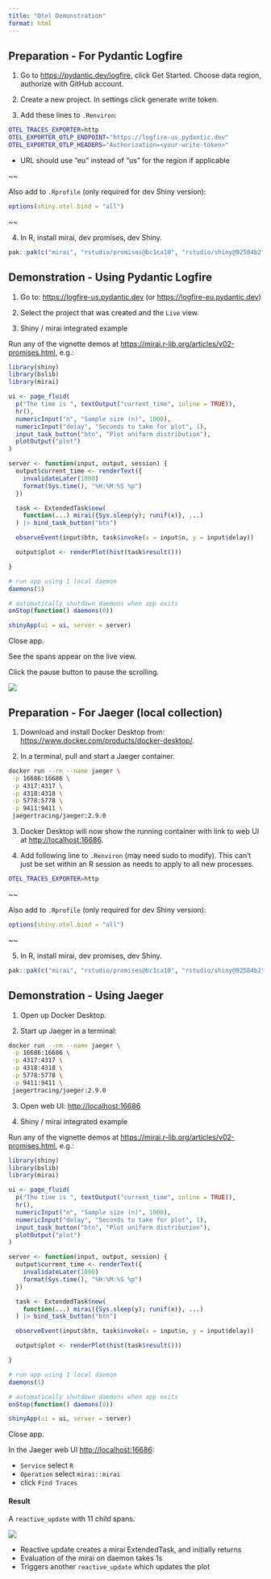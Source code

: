 ```yaml
---
title: "Otel Demonstration"
format: html
---
```


## Preparation - For Pydantic Logfire

1. Go to <https://pydantic.dev/logfire>, click Get Started. Choose data region, authorize with GitHub account.

2. Create a new project. In settings click generate write token.

3. Add these lines to `.Renviron`:

```sh
OTEL_TRACES_EXPORTER=http
OTEL_EXPORTER_OTLP_ENDPOINT="https://logfire-us.pydantic.dev"
OTEL_EXPORTER_OTLP_HEADERS="Authorization=<your-write-token>"
```
* URL should use "eu" instead of "us" for the region if applicable

~~

Also add to `.Rprofile` (only required for dev Shiny version):

```r
options(shiny.otel.bind = "all")
```
~~

4. In R, install mirai, dev promises, dev Shiny.

```r
pak::pak(c("mirai", "rstudio/promises@bc1ca10", "rstudio/shiny@92584b2"))
```

## Demonstration - Using Pydantic Logfire

1. Go to: <https://logfire-us.pydantic.dev>
   (or <https://logfire-eu.pydantic.dev>)

2. Select the project that was created and the `Live` view.

3. Shiny / mirai integrated example

Run any of the vignette demos at <https://mirai.r-lib.org/articles/v02-promises.html>, e.g.:

```r
library(shiny)
library(bslib)
library(mirai)

ui <- page_fluid(
  p("The time is ", textOutput("current_time", inline = TRUE)),
  hr(),
  numericInput("n", "Sample size (n)", 1000),
  numericInput("delay", "Seconds to take for plot", 1),
  input_task_button("btn", "Plot uniform distribution"),
  plotOutput("plot")
)

server <- function(input, output, session) {
  output$current_time <- renderText({
    invalidateLater(1000)
    format(Sys.time(), "%H:%M:%S %p")
  })

  task <- ExtendedTask$new(
    function(...) mirai({Sys.sleep(y); runif(x)}, ...)
  ) |> bind_task_button("btn")

  observeEvent(input$btn, task$invoke(x = input$n, y = input$delay))

  output$plot <- renderPlot(hist(task$result()))

}

# run app using 1 local daemon
daemons(1)

# automatically shutdown daemons when app exits
onStop(function() daemons(0))

shinyApp(ui = ui, server = server)
```

Close app.

See the spans appear on the live view.

Click the pause button to pause the scrolling.

![](otel-logfire.png)


## Preparation - For Jaeger (local collection)

1.  Download and install Docker Desktop from: <https://www.docker.com/products/docker-desktop/>.

2.  In a terminal, pull and start a Jaeger container.

``` sh
docker run --rm --name jaeger \
 -p 16686:16686 \
 -p 4317:4317 \
 -p 4318:4318 \
 -p 5778:5778 \
 -p 9411:9411 \
 jaegertracing/jaeger:2.9.0
```

3. Docker Desktop will now show the running container with link to web UI at <http://localhost:16686>.

4. Add following line to `.Renviron` (may need sudo to modify).
This can't just be set within an R session as needs to apply to all new processes.

```sh
OTEL_TRACES_EXPORTER=http
```

~~

Also add to `.Rprofile` (only required for dev Shiny version):

```r
options(shiny.otel.bind = "all")
```
~~

5. In R, install mirai, dev promises, dev Shiny.

```r
pak::pak(c("mirai", "rstudio/promises@bc1ca10", "rstudio/shiny@92584b2"))
```

## Demonstration - Using Jaeger

1. Open up Docker Desktop.

2. Start up Jaeger in a terminal:

```sh
docker run --rm --name jaeger \
 -p 16686:16686 \
 -p 4317:4317 \
 -p 4318:4318 \
 -p 5778:5778 \
 -p 9411:9411 \
 jaegertracing/jaeger:2.9.0
```
3. Open web UI: <http://localhost:16686>

4. Shiny / mirai integrated example

Run any of the vignette demos at <https://mirai.r-lib.org/articles/v02-promises.html>, e.g.:

```r
library(shiny)
library(bslib)
library(mirai)

ui <- page_fluid(
  p("The time is ", textOutput("current_time", inline = TRUE)),
  hr(),
  numericInput("n", "Sample size (n)", 1000),
  numericInput("delay", "Seconds to take for plot", 1),
  input_task_button("btn", "Plot uniform distribution"),
  plotOutput("plot")
)

server <- function(input, output, session) {
  output$current_time <- renderText({
    invalidateLater(1000)
    format(Sys.time(), "%H:%M:%S %p")
  })

  task <- ExtendedTask$new(
    function(...) mirai({Sys.sleep(y); runif(x)}, ...)
  ) |> bind_task_button("btn")

  observeEvent(input$btn, task$invoke(x = input$n, y = input$delay))

  output$plot <- renderPlot(hist(task$result()))

}

# run app using 1 local daemon
daemons(1)

# automatically shutdown daemons when app exits
onStop(function() daemons(0))

shinyApp(ui = ui, server = server)
```

Close app.

In the Jaeger web UI <http://localhost:16686>:

- `Service` select `R`
- `Operation` select `mirai::mirai`
- click `Find Traces`

#### Result

A `reactive_update` with 11 child spans.

![](otel-screenshot.png)

- Reactive update creates a mirai ExtendedTask, and initially returns
- Evaluation of the mirai on daemon takes 1s
- Triggers another `reactive_update` which updates the plot


